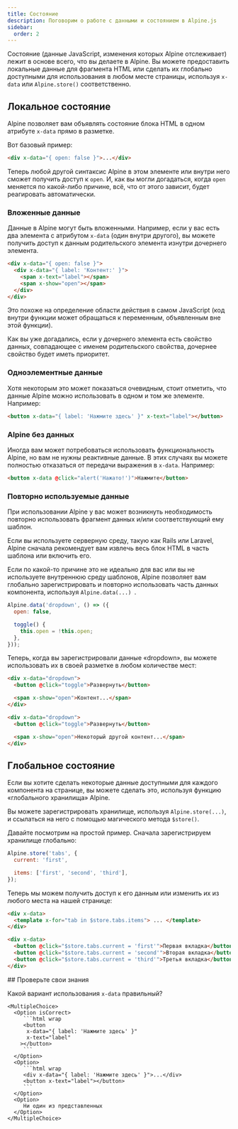 ```yaml
---
title: Состояние
description: Поговорим о работе с данными и состоянием в Alpine.js
sidebar:
  order: 2
---
```



Состояние (данные JavaScript, изменения которых Alpine отслеживает) лежит в основе всего, что вы делаете в Alpine. Вы можете предоставить локальные данные для фрагмента HTML или сделать их глобально доступными для использования в любом месте страницы, используя `x-data` или `Alpine.store()` соответственно.

## Локальное состояние

Alpine позволяет вам объявлять состояние блока HTML в одном атрибуте `x-data` прямо в разметке.

Вот базовый пример:

```html
<div x-data="{ open: false }">...</div>
```

Теперь любой другой синтаксис Alpine в этом элементе или внутри него сможет получить доступ к `open`. И, как вы могли догадаться, когда `open` меняется по какой-либо причине, всё, что от этого зависит, будет реагировать автоматически.

<LinkCard title="Подробнее об <strong>x-data</strong>" href="/directives/data" />

### Вложенные данные

Данные в Alpine могут быть вложенными. Например, если у вас есть два элемента с атрибутом `x-data` (один внутри другого), вы можете получить доступ к данным родительского элемента изнутри дочернего элемента.

```html
<div x-data="{ open: false }">
  <div x-data="{ label: 'Контент:' }">
    <span x-text="label"></span>
    <span x-show="open"></span>
  </div>
</div>
```

Это похоже на определение области действия в самом JavaScript (код внутри функции может обращаться к переменным, объявленным вне этой функции).

Как вы уже догадались, если у дочернего элемента есть свойство данных, совпадающее с именем родительского свойства, дочернее свойство будет иметь приоритет.

### Одноэлементные данные

Хотя некоторым это может показаться очевидным, стоит отметить, что данные Alpine можно использовать в одном и том же элементе. Например:

```html
<button x-data="{ label: 'Нажмите здесь' }" x-text="label"></button>
```

### Alpine без данных

Иногда вам может потребоваться использовать функциональность Alpine, но вам не нужны реактивные данные. В этих случаях вы можете полностью отказаться от передачи выражения в `x-data`. Например:

```html
<button x-data @click="alert('Нажато!')">Нажмите</button>
```

### Повторно используемые данные

При использовании Alpine у ​​вас может возникнуть необходимость повторно использовать фрагмент данных и/или соответствующий ему шаблон.

Если вы используете серверную среду, такую ​​​​как Rails или Laravel, Alpine сначала рекомендует вам извлечь весь блок HTML в часть шаблона или включить его.

Если по какой-то причине это не идеально для вас или вы не используете внутреннюю среду шаблонов, Alpine позволяет вам глобально зарегистрировать и повторно использовать часть данных компонента, используя `Alpine.data(...) `.

```js
Alpine.data('dropdown', () => ({
  open: false,

  toggle() {
    this.open = !this.open;
  },
}));
```

Теперь, когда вы зарегистрировали данные «dropdown», вы можете использовать их в своей разметке в любом количестве мест:

```html
<div x-data="dropdown">
  <button @click="toggle">Развернуть</button>

  <span x-show="open">Контент...</span>
</div>

<div x-data="dropdown">
  <button @click="toggle">Развернуть</button>

  <span x-show="open">Некоторый другой контент...</span>
</div>
```

<LinkCard title="Подробнее об <strong>Alpine.data()</strong>" href="/globals/alpine-data" />

## Глобальное состояние

Если вы хотите сделать некоторые данные доступными для каждого компонента на странице, вы можете сделать это, используя функцию «глобального хранилища» Alpine.

Вы можете зарегистрировать хранилище, используя `Alpine.store(...)`, и ссылаться на него с помощью магического метода `$store()`.

Давайте посмотрим на простой пример. Сначала зарегистрируем хранилище глобально:

```js
Alpine.store('tabs', {
  current: 'first',

  items: ['first', 'second', 'third'],
});
```

Теперь мы можем получить доступ к его данным или изменить их из любого места на нашей странице:

```html
<div x-data>
  <template x-for="tab in $store.tabs.items"> ... </template>
</div>

<div x-data>
  <button @click="$store.tabs.current = 'first'">Первая вкладка</button>
  <button @click="$store.tabs.current = 'second'">Вторая вкладка</button>
  <button @click="$store.tabs.current = 'third'">Третья вкладка</button>
</div>
```

<LinkCard title="Подробнее об <strong>Alpine.store()</strong>" href="/globals/alpine-store" />

<Box icon="question-mark">
## Проверьте свои знания

Какой вариант использования `x-data` правильный?

    <MultipleChoice>
      <Option isCorrect>
         ```html wrap
         <button
          x-data="{ label: 'Нажмите здесь' }"
          x-text="label"
        ></button>
         ```
      </Option>
      <Option>
         ```html wrap
         <div x-data="{ label: 'Нажмите здесь' }">...</div>
         <button x-text="label"></button>
         ```
      </Option>
      <Option>
         Ни один из представленных
      </Option>
    </MultipleChoice>

</Box>